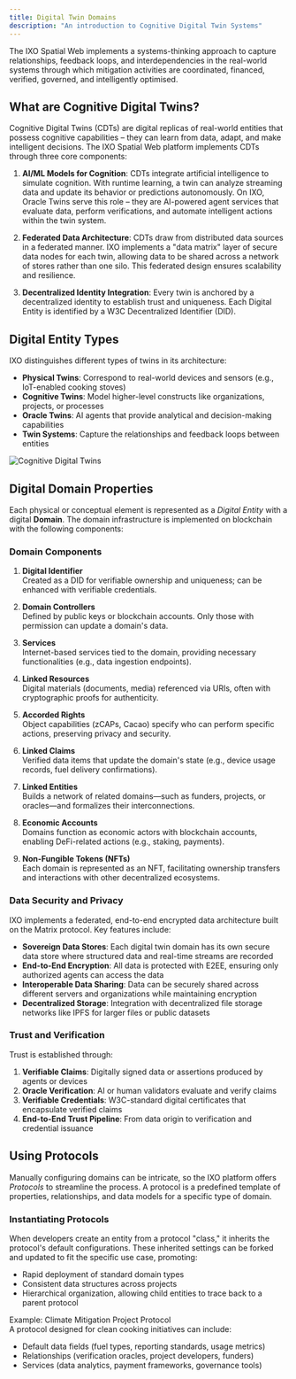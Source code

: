 ```yaml
---
title: Digital Twin Domains
description: "An introduction to Cognitive Digital Twin Systems"
---
```


<Tip>
    The IXO Spatial Web implements a systems-thinking approach to capture relationships, feedback loops, and interdependencies in the real-world systems through which mitigation activities are coordinated, financed, verified, governed, and intelligently optimised. 
</Tip>

## What are Cognitive Digital Twins?

Cognitive Digital Twins (CDTs) are digital replicas of real-world entities that possess cognitive capabilities – they can learn from data, adapt, and make intelligent decisions. The IXO Spatial Web platform implements CDTs through three core components:

1. **AI/ML Models for Cognition**: CDTs integrate artificial intelligence to simulate cognition. With runtime learning, a twin can analyze streaming data and update its behavior or predictions autonomously. On IXO, Oracle Twins serve this role – they are AI-powered agent services that evaluate data, perform verifications, and automate intelligent actions within the twin system.

2. **Federated Data Architecture**: CDTs draw from distributed data sources in a federated manner. IXO implements a "data matrix" layer of secure data nodes for each twin, allowing data to be shared across a network of stores rather than one silo. This federated design ensures scalability and resilience.

3. **Decentralized Identity Integration**: Every twin is anchored by a decentralized identity to establish trust and uniqueness. Each Digital Entity is identified by a W3C Decentralized Identifier (DID).

## Digital Entity Types

IXO distinguishes different types of twins in its architecture:

- **Physical Twins**: Correspond to real-world devices and sensors (e.g., IoT-enabled cooking stoves)
- **Cognitive Twins**: Model higher-level constructs like organizations, projects, or processes
- **Oracle Twins**: AI agents that provide analytical and decision-making capabilities
- **Twin Systems**: Capture the relationships and feedback loops between entities

<Image src="images/digital-twin.svg" alt="Cognitive Digital Twins" />

## Digital Domain Properties

Each physical or conceptual element is represented as a _Digital Entity_ with a digital **Domain**. The domain infrastructure is implemented on blockchain with the following components:

### Domain Components
1. **Digital Identifier**  
   Created as a DID for verifiable ownership and uniqueness; can be enhanced with verifiable credentials.  

2. **Domain Controllers**  
   Defined by public keys or blockchain accounts. Only those with permission can update a domain's data.  

3. **Services**  
   Internet-based services tied to the domain, providing necessary functionalities (e.g., data ingestion endpoints).  

4. **Linked Resources**  
   Digital materials (documents, media) referenced via URIs, often with cryptographic proofs for authenticity.  

5. **Accorded Rights**  
   Object capabilities (zCAPs, Cacao) specify who can perform specific actions, preserving privacy and security.  

6. **Linked Claims**  
   Verified data items that update the domain's state (e.g., device usage records, fuel delivery confirmations).  

7. **Linked Entities**  
   Builds a network of related domains—such as funders, projects, or oracles—and formalizes their interconnections.  

8. **Economic Accounts**  
   Domains function as economic actors with blockchain accounts, enabling DeFi-related actions (e.g., staking, payments).  

9. **Non-Fungible Tokens (NFTs)**  
   Each domain is represented as an NFT, facilitating ownership transfers and interactions with other decentralized ecosystems.

### Data Security and Privacy

IXO implements a federated, end-to-end encrypted data architecture built on the Matrix protocol. Key features include:

- **Sovereign Data Stores**: Each digital twin domain has its own secure data store where structured data and real-time streams are recorded
- **End-to-End Encryption**: All data is protected with E2EE, ensuring only authorized agents can access the data
- **Interoperable Data Sharing**: Data can be securely shared across different servers and organizations while maintaining encryption
- **Decentralized Storage**: Integration with decentralized file storage networks like IPFS for larger files or public datasets

### Trust and Verification

Trust is established through:

1. **Verifiable Claims**: Digitally signed data or assertions produced by agents or devices
2. **Oracle Verification**: AI or human validators evaluate and verify claims
3. **Verifiable Credentials**: W3C-standard digital certificates that encapsulate verified claims
4. **End-to-End Trust Pipeline**: From data origin to verification and credential issuance

## Using Protocols

Manually configuring domains can be intricate, so the IXO platform offers _Protocols_ to streamline the process. A protocol is a predefined template of properties, relationships, and data models for a specific type of domain.

### Instantiating Protocols  
When developers create an entity from a protocol "class," it inherits the protocol's default configurations. These inherited settings can be forked and updated to fit the specific use case, promoting:  
- Rapid deployment of standard domain types
- Consistent data structures across projects
- Hierarchical organization, allowing child entities to trace back to a parent protocol

Example: Climate Mitigation Project Protocol  
A protocol designed for clean cooking initiatives can include:  
- Default data fields (fuel types, reporting standards, usage metrics)
- Relationships (verification oracles, project developers, funders)
- Services (data analytics, payment frameworks, governance tools)
